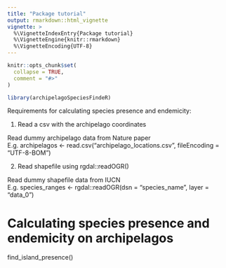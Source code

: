 ```yaml
---
title: "Package tutorial"
output: rmarkdown::html_vignette
vignette: >
  %\VignetteIndexEntry{Package tutorial}
  %\VignetteEngine{knitr::rmarkdown}
  %\VignetteEncoding{UTF-8}
---
```


```r
knitr::opts_chunk$set(
  collapse = TRUE,
  comment = "#>"
)
```

```r
library(archipelagoSpeciesFindeR)
```

Requirements for calculating species presence and endemicity:

1) Read a csv with the archipelago coordinates

Read dummy archipelago data from Nature paper \
E.g. archipelagos <- read.csv("archipelago_locations.csv", fileEncoding = "UTF-8-BOM")

2) Read shapefile using rgdal::readOGR()

Read dummy shapefile data from IUCN \
E.g. species_ranges <- rgdal::readOGR(dsn = "species_name", layer = "data_0")

# Calculating species presence and endemicity on archipelagos

find_island_presence()

